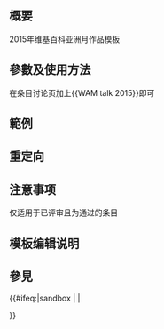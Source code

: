 <includeonly><!-- 在這裡加入模板的保護標識 --></includeonly><noinclude>{{Documentation subpage}}</noinclude>
<!-- 在本行下編輯模板說明 -->
== 概要 ==
2015年维基百科亚洲月作品模板
== 參數及使用方法 ==
在条目讨论页加上<nowiki>{{WAM talk 2015}}</nowiki>即可
== 範例 ==

== 重定向 ==

== 注意事项 ==
仅适用于已评审且为通过的条目
== 模板编辑说明 ==

== 參見 ==

<includeonly>{{#ifeq:{{SUBPAGENAME}}|sandbox | |
<!-- 本行下加入模板的分類，跨維基連結加入Wikidata（參見[[Wikipedia:Wikidata]]） -->

}}</includeonly>